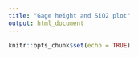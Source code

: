 ```yaml
---
title: "Gage height and SiO2 plot"
output: html_document
---
```


```r
knitr::opts_chunk$set(echo = TRUE)
```

